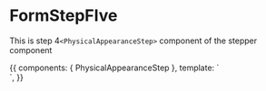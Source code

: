 <!-- FormStepFIve.stories.mdx -->



<Meta
  title="Shared-ui/Components/Form Steppers/Form Steps/PhysicalAppearanceStep"
  component={PhysicalAppearanceStep}
  decorators={[withKnobs]}
/>

# FormStepFIve

This is step 4`<PhysicalAppearanceStep>` component of the stepper component

<Props of={PhysicalAppearanceStep} />

<Canvas>
  <Story
    name="Primary"
    height="400px"
  >
    {{
      components: { PhysicalAppearanceStep },
      template: `<div> <PhysicalAppearanceStep /> </div>`,
    }}
  </Story>
</Canvas>
